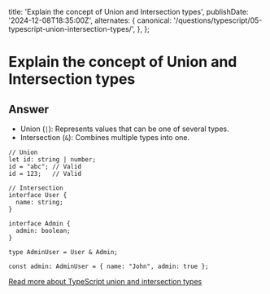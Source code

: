 
  title: 'Explain the concept of Union and Intersection types',
  publishDate: '2024-12-08T18:35:00Z',
  alternates: {
    canonical: '/questions/typescript/05-typescript-union-intersection-types/',
  },
};

# Explain the concept of Union and Intersection types

## Answer

- Union (`|`): Represents values that can be one of several types.
- Intersection (`&`): Combines multiple types into one.

```
// Union
let id: string | number;
id = "abc"; // Valid
id = 123;   // Valid

// Intersection
interface User {
  name: string;
}

interface Admin {
  admin: boolean;
}

type AdminUser = User & Admin;

const admin: AdminUser = { name: "John", admin: true };
```

[Read more about TypeScript union and intersection types](https://www.typescriptlang.org/docs/handbook/2/everyday-types.html#union-types)

<GithubEdit link='/questions/typescript/05-typescript-union-intersection-types/page.mdx' />
